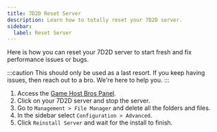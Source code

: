```yaml
---
title: 7D2D Reset Server
description: Learn how to totally reset your 7D2D server.
sidebar:
  label: Reset Server
---
```


Here is how you can reset your 7D2D server to start fresh and fix performance issues or bugs.

:::caution
This should only be used as a last resort. If you keep having issues, then reach out to a bro. We're here to help you.
:::

1. Access the [Game Host Bros Panel](https://panel.gamehostbros.com/).
2. Click on your 7D2D server and stop the server.
3. Go to `Management > File Manager` and delete all the folders and files.
4. In the sidebar select `Configuration > Advanced`.
5. Click `Reinstall Server` and wait for the install to finish.